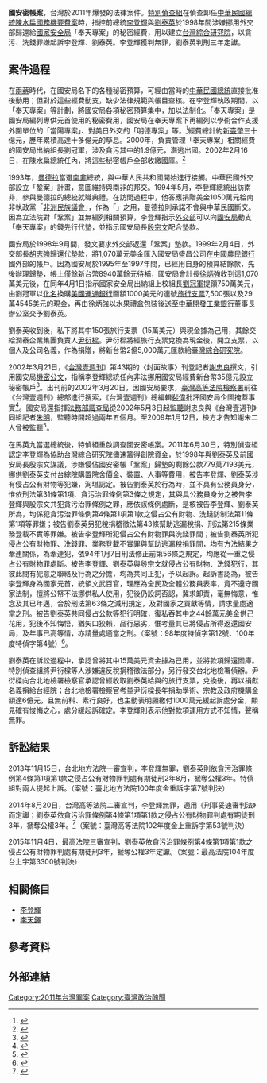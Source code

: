 {{Multiple issues|
{{需要专家关注|time=2019-05-11}}
{{Refimprove|time=2019-05-11}}
}}
'''國安密帳案'''，台灣於2011年爆發的法律案件。[[特別偵查組|特別偵查組]]在偵查卸任[[中華民國總統|中華民國總統]][[陳水扁|陳水扁]][[國務機要費案|國務機要費案]]時，指控前總統[[李登輝|李登輝]]與[[劉泰英|劉泰英]]於1998年間涉嫌挪用外交部歸還給[[中華民國國家安全局|國家安全局]]「奉天專案」的秘密經費，用以建立[[台灣綜合研究院|台灣綜合研究院]]，以貪污、洗錢罪嫌起訴李登輝、劉泰英。李登輝獲判無罪，劉泰英判刑三年定讞。

==案件過程==
在[[兩蔣|兩蔣]]時代，在國安局名下的各種秘密預算，可經由當時的[[中華民國總統|中華民國總統]]直接批准後動用；但對於這些經費動支，缺少法律規範與帳目查核。在李登輝執政期間，以「奉天專案」等計劃，將國安局各項秘密預算集中，加以法制化。「奉天專案」是國安局編列專供元首使用的秘密費用，國安局在奉天專案下再編列以學術合作支援外圍單位的「當陽專案」、對美日外交的「明德專案」等。<ref>{{cite news|author=陳志賢|title=新聞辭典－鞏案、奉天專案|url=http://news.chinatimes.com/focus/50109055/112011070100487.html|accessdate=2011-07-11|newspaper=中國時報|date=2011-07-01|deadurl=yes|archiveurl=https://web.archive.org/web/20110705010351/http://news.chinatimes.com/focus/50109055/112011070100487.html|archivedate=2011-07-05}}</ref>經費總計約[[新臺幣|新臺幣]]三十億元，歷年累積高達十多億元的孳息。2000年，負責管理「奉天專案」相關經費的國安局出納組長劉冠軍，涉及貪污其中的1.9億元，潛逃出國。2002年2月16日，在陳水扁總統任內，將這些秘密帳戶全部收繳國庫。<ref>{{cite news|author=蘇恩民、羅添斌|title=奉天專案經費孳息 調查局獲補貼|url=http://www.libertytimes.com.tw/2002/new/mar/13/today-c3.htm|accessdate=2011-07-11|newspaper=自由時報|date=2002-03-13|deadurl=yes|archiveurl=https://web.archive.org/web/20070107024850/http://www.libertytimes.com.tw/2002/new/mar/13/today-c3.htm|archivedate=2007-01-07}}</ref>

1993年，[[曼德拉|曼德拉]]當選[[南非|南非]]總統，與中華人民共和國開始進行接觸。中華民國外交部設立「鞏案」計畫，意圖維持與南非的邦交。1994年5月，李登輝總統出訪南非，參與曼德拉的總統就職典禮。在訪問過程中，他答應捐贈美金1050萬元給南非執政黨「[[非洲人國民大會|非洲民族議會]]」，作為「{{link-en|重建暨發展計畫|Reconstruction and Development Programme}}」之用，曼德拉則承諾不會與中華民國斷交。因為立法院對「鞏案」並無編列相關預算，李登輝指示[[中華民國外交部|外交部]]可以向[[中華民國國家安全局|國安局]]動支「奉天專案」的錢先行代墊，並指示國安局長[[殷宗文|殷宗文]]配合墊款。

國安局於1998年9月間，發文要求外交部返還「鞏案」墊款。1999年2月4日，外交部長[[胡志強_(1948年)|胡志強]]歸還代墊款，將1,070萬元美金匯入國安局盛昌公司在[[中國農民銀行|中國農民銀行]]國外部的帳戶。因為國安局於1995年至1997年間，已經用自身的預算結餘款，先後辦理歸墊，帳上僅餘新台幣8940萬餘元待補，國安局會計長[[徐炳強|徐炳強]]收到這1,070萬美元後，在同年4月1日指示國家安全局出納組上校組長[[劉冠軍|劉冠軍]]提領750萬美元，由劉冠軍以[[化名|化名]]換購[[美國運通銀行|美國運通銀行]]面額1000美元的連號[[旅行支票|旅行支票]]7,500張以及29萬4545美元的現金，再由徐炳強以水果禮盒包裝後送至[[中華開發工業銀行|中華開發工業銀行]]董事長辦公室交予劉泰英。

劉泰英收到後，私下將其中150張旅行支票（15萬美元）與現金據為己用，其餘交給潤泰企業集團負責人[[尹衍樑|尹衍樑]]。尹衍樑將經旅行支票兌換為現金後，開立支票，以個人及公司名義，作為捐贈，將新台幣2億5,000萬元匯款給[[臺灣綜合研究院|臺灣綜合研究院]]。

2002年3月21日，《[[台灣壹週刊|台灣壹週刊]]》第43期的〈封面故事〉刊登記者[[謝忠良|謝忠良]]撰文，引用國安局[[機密|機密]][[公文|公文]]，指稱李登輝總統任內非法挪用國安局經費新台幣35億元設立秘密帳戶<ref>{{cite news|author=謝忠良|url=http://www.nextmag.com.tw/magazine/news/20140608/4196598|title=國安局絕密文件曝光 李登輝非法挪用35億|work=台灣壹週刊|date=2002-03-21|accessdate=2014-12-30|archive-date=2014-06-14|archive-url=https://web.archive.org/web/20140614154414/http://www.nextmag.com.tw/magazine/news/20140608/4196598|dead-url=no}}</ref>。出刊前的2002年3月20日，因國安局要求，[[臺灣高等法院檢察署|臺灣高等法院檢察署]]前往《台灣壹週刊》總部進行搜索，《台灣壹週刊》總編輯[[裴偉|裴偉]]批評國安局企圖掩蓋事實<ref>{{cite news|author=修淑芬、曹以會|url=http://forums.chinatimes.com/report/liu/03032003.htm|title=壹週刊：劉冠軍還有更多祕密檔案|work=[[中時晚報|中時晚報]]|date=2002-03-20|accessdate=2014-12-30|archive-date=2014-12-30|archive-url=https://web.archive.org/web/20141230142430/http://forums.chinatimes.com/report/liu/03032003.htm|dead-url=yes}}</ref>。國安局還指揮[[法務部調查局|法務部調查局]]從2002年5月3日起[[監聽|監聽]]謝忠良與《台灣壹週刊》同組記者[[朱明|朱明]]，監聽時間超過兩年五個月。至2009年1月12日，檢方才告知謝朱二人曾被監聽<ref>{{cite news|author=綜合報導|publisher=台灣蘋果日報|url=http://www.appledaily.com.tw/appledaily/article/headline/20090219/31404949|title=《壹週刊》記者遭監聽2年 求償百萬|date=2009-02-19|accessdate=2014-12-30|archive-date=2014-12-30|archive-url=https://web.archive.org/web/20141230151820/http://www.appledaily.com.tw/appledaily/article/headline/20090219/31404949|dead-url=no}}</ref>。

在馬英九當選總統後，特偵組重啟調查國安密帳案。2011年6月30日，特別偵查組認定李登輝為協助台灣綜合研究院儘速籌得創院資金，於1998年與劉泰英及前國安局長殷宗文謀議，涉嫌侵佔國安密帳「鞏案」歸墊的剩餘公款779萬7193美元，挪供劉泰英支付台綜院購置院舍價金、裝置、人事等費用，被告李登輝、劉泰英涉有侵占公有財物等犯嫌，洵堪認定。被告劉泰英於行為時，並不具有公務員身分，惟依刑法第31條第1項、貪污治罪條例第3條之規定，其與具公務員身分之被告李登輝與殷宗文共犯貪污治罪條例之罪，應依該條例處斷，是核被告李登輝、劉泰英所為，均係犯貪污治罪條例第4條第1項第1款之侵占公有財物、洗錢防制法第11條第1項等罪嫌；被告劉泰英另犯稅捐稽徵法第43條幫助逃漏稅捐、刑法第215條業務登載不實等罪嫌。被告李登輝所犯侵占公有財物罪與洗錢罪間；被告劉泰英所犯侵占公有財物罪、洗錢罪、業務登載不實罪與幫助逃漏稅捐罪間，均有方法結果之牽連關係，為牽連犯，依94年1月7日刑法修正前第56條之規定，均應從一重之侵占公有財物罪處斷。被告李登輝、劉泰英與殷宗文就侵占公有財物、洗錢犯行，其彼此間有犯意之聯絡及行為之分擔，均為共同正犯，予以起訴。起訴書認為，被告李登輝身為國家元首，統領文武百官，理應為全民及全體公務員表率，竟不遵守國家法制，擅將公帑不法挪供私人使用，犯後仍設詞否認，冀求卸責，毫無悔意，惟念及其已年邁，合於刑法第63條之減刑規定，及對國家之貢獻等情，請求量處適當之刑。被告劉泰英共同侵占公款等犯行明確，復私吞其中之44餘萬元美金供己花用，犯後不知悔悟，猶矢口狡賴，品行惡劣，惟考量其已將侵占所得返還國安局，及年事已高等情，亦請量處適當之刑。（案號：98年度特偵字第12號、100年度特偵字第4號）<ref>{{cite web|title=最高法院檢察署新聞稿|url=http://www.tps.moj.gov.tw/HitCounter.asp?xItem=235801&mp=002|publisher=[[最高法院檢察署特別偵查組|特別偵查組]]|accessdate=2011-07-01}}{{Dead link|date=2019年11月 |bot=InternetArchiveBot |fix-attempted=yes }}</ref>。

劉泰英在訴訟過程中，承認曾將其中15萬美元資金據為己用，並將款項歸還國庫。特別偵查組將尹衍樑等人涉嫌違反稅捐稽徵法部分，另行發交台北地檢署偵辦。尹衍樑向台北地檢署檢察官承認曾經收取劉泰英給與的旅行支票，兌換後，再以捐獻名義捐給台經院；台北地檢署檢察官考量尹衍樑長年捐助學術、宗教及政府機購金額達6億元，且無前科、素行良好，也主動表明願繳付1000萬元緩起訴處分金，顯見確有悛悔之心，處分緩起訴確定。李登輝則表示他對款項運用方式不知情，聲稱無罪。

==訴訟結果==
2013年11月15日，台北地方法院一審宣判，李登輝無罪，劉泰英則依貪污治罪條例第4條第1項第1款之侵占公有財物罪判處有期徒刑2年8月，褫奪公權3年。特偵組對兩人提起上訴。（案號：臺北地方法院100年度金重訴字第7號判決）

2014年8月20日，台灣高等法院二審宣判，李登輝無罪，適用《刑事妥速審判法》而定讞；劉泰英依貪污治罪條例第4條第1項第1款之侵占公有財物罪判處有期徒刑3年，褫奪公權3年。<ref>{{cite news|title=李登輝國安密帳案 二審維持無罪|url=http://news.ltn.com.tw/news/politics/breakingnews/1085662|newspaper=自由時報即時新聞|date=2014-08-20|accessdate=2014-08-20|archive-date=2014-08-21|archive-url=https://web.archive.org/web/20140821031703/http://news.ltn.com.tw/news/politics/breakingnews/1085662|dead-url=no}}</ref>（案號：臺灣高等法院102年度金上重訴字第53號判決）

2015年11月4日，最高法院三審宣判，劉泰英依貪污治罪條例第4條第1項第1款之侵占公有財物罪判處有期徒刑3年，褫奪公權3年定讞。（案號：最高法院104年度台上字第3300號判決）

==相關條目==
*[[李登輝|李登輝]]
*[[李天鐸|李天鐸]]

==參考資料==
{{reflist|2}}

==外部連結==


[[Category:2011年台灣罪案|Category:2011年台灣罪案]]
[[Category:臺灣政治醜聞|Category:臺灣政治醜聞]]